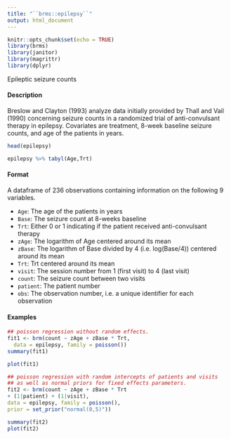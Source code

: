 ```yaml
---
title: "``brms::epilepsy``"
output: html_document
---
```


```r
knitr::opts_chunk$set(echo = TRUE)
library(brms)
library(janitor)
library(magrittr)
library(dplyr)
```

Epileptic seizure counts

#### Description 
Breslow and Clayton (1993) analyze data initially provided by Thall and Vail (1990) concerning seizure counts in a randomized trial of anti-convulsant therapy in epilepsy. Covariates are treatment,
8-week baseline seizure counts, and age of the patients in years.

```r
head(epilepsy)

```

```r
epilepsy %>% tabyl(Age,Trt)
```

#### Format

A dataframe of 236 observations containing information on the following 9 variables.

* ``Age``: The age of the patients in years
* ``Base``: The seizure count at 8-weeks baseline
* ``Trt``: Either 0 or 1 indicating if the patient received anti-convulsant therapy
* ``zAge``: The logarithm of Age centered around its mean
* ``zBase``: The logarithm of Base divided by 4 (i.e. log(Base/4)) centered around its mean
* ``Trt``: Trt centered around its mean
* ``visit``: The session number from 1 (first visit) to 4 (last visit)
* ``count``: The seizure count between two visits
* ``patient``: The patient number
* ``obs``: The observation number, i.e. a unique identifier for each observation


#### Examples
```r

## poisson regression without random effects.
fit1 <- brm(count ~ zAge + zBase * Trt,
  data = epilepsy, family = poisson())
summary(fit1)
```
```r
plot(fit1)
```

```r
## poisson regression with random intercepts of patients and visits
## as well as normal priors for fixed effects parameters.
fit2 <- brm(count ~ zAge + zBase * Trt
+ (1|patient) + (1|visit),
data = epilepsy, family = poisson(),
prior = set_prior("normal(0,5)"))
```

```r
summary(fit2)
plot(fit2)

```
